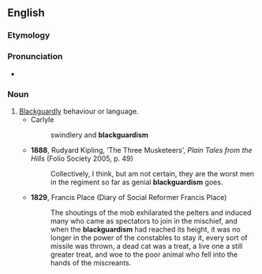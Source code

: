 ==English==

===Etymology===
{{suffix|en|blackguard|ism}}

===Pronunciation===
* {{IPA|/ˈblæɡədɪzəm/|lang=en}}

===Noun===
{{en-noun|~}}

# [[blackguardly|Blackguardly]] behaviour or language.
#* Carlyle
#*: swindlery and '''blackguardism'''
#* '''1888''', Rudyard Kipling, ‘The Three Musketeers’, ''Plain Tales from the Hills'' (Folio Society 2005, p. 49)
#*: Collectively, I think, but am not certain, they are the worst men in the regiment so far as genial '''blackguardism''' goes.
#* '''1829''', Francis Place (Diary of Social Reformer Francis Place)
#*: The shoutings of the mob exhilarated the pelters and induced many who came as spectators to join in the mischief, and when the '''blackguardism''' had reached its height, it was no longer in the power of the constables to stay it, every sort of missile was thrown, a dead cat was a treat, a live one a still greater treat, and woe to the poor animal who fell into the hands of the miscreants.